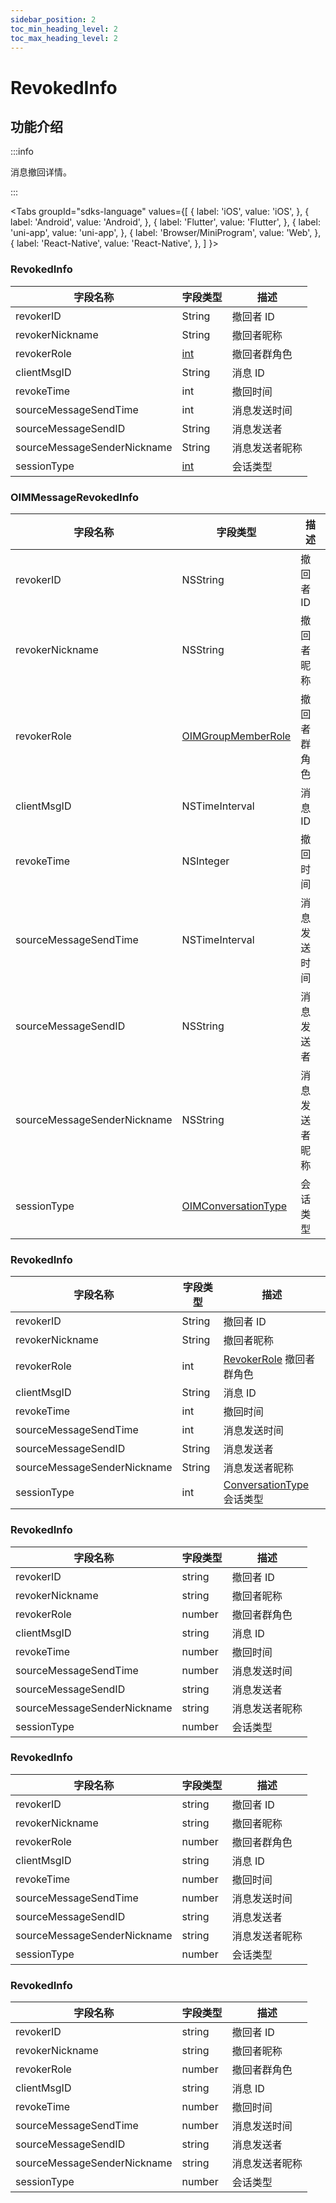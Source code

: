 ```yaml
---
sidebar_position: 2
toc_min_heading_level: 2
toc_max_heading_level: 2
---
```


# RevokedInfo

## 功能介绍

:::info

消息撤回详情。

:::

<Tabs
groupId="sdks-language"
values={[
{ label: 'iOS', value: 'iOS', },
{ label: 'Android', value: 'Android', },
{ label: 'Flutter', value: 'Flutter', },
{ label: 'uni-app', value: 'uni-app', },
{ label: 'Browser/MiniProgram', value: 'Web', },
{ label: 'React-Native', value: 'React-Native', },
]
}>

<TabItem value="Flutter">

### RevokedInfo

| 字段名称                    | 字段类型 | 描述           |
| --------------------------- | -------- | -------------- |
| revokerID                   | String   | 撤回者 ID      |
| revokerNickname             | String   | 撤回者昵称     |
| revokerRole                 | [int](docs/sdks/enum/roleLevel.mdx)       | 撤回者群角色   |
| clientMsgID                 | String   | 消息 ID        |
| revokeTime                  | int      | 撤回时间       |
| sourceMessageSendTime       | int      | 消息发送时间   |
| sourceMessageSendID         | String   | 消息发送者     |
| sourceMessageSenderNickname | String   | 消息发送者昵称 |
| sessionType                 | [int](docs/sdks/enum/conversationType.mdx)      | 会话类型       |

</TabItem>

<TabItem value="iOS">

### OIMMessageRevokedInfo

| 字段名称                    | 字段类型                                                   | 描述           |
| --------------------------- | ---------------------------------------------------------- | -------------- |
| revokerID                   | NSString                                                   | 撤回者 ID      |
| revokerNickname             | NSString                                                   | 撤回者昵称     |
| revokerRole                 | [OIMGroupMemberRole](docs/sdks/enum/roleLevel.mdx)         | 撤回者群角色   |
| clientMsgID                 | NSTimeInterval                                             | 消息 ID        |
| revokeTime                  | NSInteger                                                  | 撤回时间       |
| sourceMessageSendTime       | NSTimeInterval                                             | 消息发送时间   |
| sourceMessageSendID         | NSString                                                   | 消息发送者     |
| sourceMessageSenderNickname | NSString                                                   | 消息发送者昵称 |
| sessionType                 | [OIMConversationType](docs/sdks/enum/conversationType.mdx) | 会话类型       |

</TabItem>

<TabItem value="Android">

### RevokedInfo

| 字段名称                    | 字段类型 | 描述           |
| --------------------------- | -------- | -------------- |
| revokerID                   | String   | 撤回者 ID      |
| revokerNickname             | String   | 撤回者昵称     |
| revokerRole                 | int      | [RevokerRole](docs/sdks/enum/roleLevel.mdx) 撤回者群角色   |
| clientMsgID                 | String   | 消息 ID        |
| revokeTime                  | int      | 撤回时间       |
| sourceMessageSendTime       | int      | 消息发送时间   |
| sourceMessageSendID         | String   | 消息发送者     |
| sourceMessageSenderNickname | String   | 消息发送者昵称 |
| sessionType                 | int      | [ConversationType](docs/sdks/enum/conversationType.mdx) 会话类型       |

</TabItem>

<TabItem value="Web">

### RevokedInfo

| 字段名称                    | 字段类型 | 描述           |
| --------------------------- | -------- | -------------- |
| revokerID                   | string   | 撤回者 ID      |
| revokerNickname             | string   | 撤回者昵称     |
| revokerRole                 | number   | 撤回者群角色   |
| clientMsgID                 | string   | 消息 ID        |
| revokeTime                  | number   | 撤回时间       |
| sourceMessageSendTime       | number   | 消息发送时间   |
| sourceMessageSendID         | string   | 消息发送者     |
| sourceMessageSenderNickname | string   | 消息发送者昵称 |
| sessionType                 | number   | 会话类型       |

</TabItem>

<TabItem value="uni-app">

### RevokedInfo

| 字段名称                    | 字段类型 | 描述           |
| --------------------------- | -------- | -------------- |
| revokerID                   | string   | 撤回者 ID      |
| revokerNickname             | string   | 撤回者昵称     |
| revokerRole                 | number   | 撤回者群角色   |
| clientMsgID                 | string   | 消息 ID        |
| revokeTime                  | number   | 撤回时间       |
| sourceMessageSendTime       | number   | 消息发送时间   |
| sourceMessageSendID         | string   | 消息发送者     |
| sourceMessageSenderNickname | string   | 消息发送者昵称 |
| sessionType                 | number   | 会话类型       |

</TabItem>

<TabItem value="React-Native">

### RevokedInfo

| 字段名称                    | 字段类型 | 描述           |
| --------------------------- | -------- | -------------- |
| revokerID                   | string   | 撤回者 ID      |
| revokerNickname             | string   | 撤回者昵称     |
| revokerRole                 | number   | 撤回者群角色   |
| clientMsgID                 | string   | 消息 ID        |
| revokeTime                  | number   | 撤回时间       |
| sourceMessageSendTime       | number   | 消息发送时间   |
| sourceMessageSendID         | string   | 消息发送者     |
| sourceMessageSenderNickname | string   | 消息发送者昵称 |
| sessionType                 | number   | 会话类型       |

</TabItem>

</Tabs>

